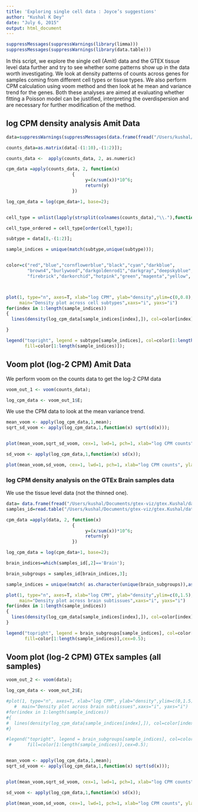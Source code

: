 ```yaml
---
title: 'Exploring single cell data : Joyce’s suggestions'
author: "Kushal K Dey"
date: "July 6, 2015"
output: html_document
---
```


```r
suppressMessages(suppressWarnings(library(limma)))
suppressMessages(suppressWarnings(library(data.table)))

```

In this script, we explore the single cell (Amit) data and the GTEX tissue level data further  and try to see whether some patterns show up in the data worth investigating. We look at density patterns of counts across genes for samples coming from different  cell types or tissue types. We also perform CPM calculation using voom method and then look at he mean and variance trend for the genes. Both these analyses are aimed at evaluating whether fitting a Poisson model can be justified, interpreting the overdispersion and are necessary for further modification of the method. 

## log CPM density analysis Amit Data

```r

data=suppressWarnings(suppressMessages(data.frame(fread("/Users/kushal/Documents/Matthew Stephens Project/counts_clustering/expression_mRNA_17-Aug-2014.txt"))));

counts_data=as.matrix(data[-(1:10),-(1:2)]);

counts_data <-  apply(counts_data, 2, as.numeric)

cpm_data =apply(counts_data, 2, function(x)
                         {
                              y=(x/sum(x))*10^6;
                              return(y)
                         })

log_cpm_data = log(cpm_data+1, base=2);


cell_type = unlist(lapply(strsplit(colnames(counts_data),"\\."),function(x) x[1]));

cell_type_ordered = cell_type[order(cell_type)];

subtype = data[8,-(1:2)];

sample_indices = unique(match(subtype,unique(subtype)));


color=c("red","blue","cornflowerblue","black","cyan","darkblue",
        "brown4","burlywood","darkgoldenrod1","darkgray","deepskyblue","darkkhaki",
        "firebrick","darkorchid","hotpink","green","magenta","yellow", "azure1","azure4");



plot(1, type="n", axes=T, xlab="log CPM", ylab="density",ylim=c(0,0.8),xlim=c(0,15),
     main="Density plot across cell subtypes",xaxs="i", yaxs="i")
for(index in 1:length(sample_indices))
{
  lines(density(log_cpm_data[sample_indices[index],]), col=color[index])

}

legend("topright", legend = subtype[sample_indices], col=color[1:length(sample_indices)],
       fill=color[1:length(sample_indices)]);

```

## Voom plot (log-2 CPM) Amit Data

We perform voom on the counts data to get the log-2 CPM data

```r

voom_out_1 <- voom(counts_data);

log_cpm_data <- voom_out_1$E;

```

We use the CPM data to look at the mean variance trend.

```r

mean_voom <- apply(log_cpm_data,1,mean);
sqrt_sd_voom <- apply(log_cpm_data,1,function(x) sqrt(sd(x)));


plot(mean_voom,sqrt_sd_voom, cex=1, lwd=1, pch=1, xlab="log CPM counts", ylab="sqrt(standard deviation)");

sd_voom <- apply(log_cpm_data,1,function(x) sd(x));

plot(mean_voom,sd_voom, cex=1, lwd=1, pch=1, xlab="log CPM counts", ylab="standard deviation)");

```

### log CPM density analysis on the GTEx Brain samples data

We use the tissue level data (not the thinned one).

```r

data= data.frame(fread("/Users/kushal/Documents/gtex-viz/gtex.Kushal/data/cis_gene_expression_all_samples.txt"))[,-1];
samples_id=read.table("/Users/kushal/Documents/gtex-viz/gtex.Kushal/data/samples_id.txt");

cpm_data =apply(data, 2, function(x)
                         {
                              y=(x/sum(x))*10^6;
                              return(y)
                         })

log_cpm_data = log(cpm_data+1, base=2);

brain_indices=which(samples_id[,2]=='Brain');

brain_subgroups = samples_id[brain_indices,3];

sample_indices = unique(match( as.character(unique(brain_subgroups)),as.character(brain_subgroups)));

plot(1, type="n", axes=T, xlab="log CPM", ylab="density",ylim=c(0,1.5),xlim=c(0,13),
     main="Density plot across brain subtissues",xaxs="i", yaxs="i")
for(index in 1:length(sample_indices))
{
  lines(density(log_cpm_data[sample_indices[index],]), col=color[index])
}

legend("topright", legend = brain_subgroups[sample_indices], col=color[1:length(sample_indices)],
       fill=color[1:length(sample_indices)],cex=0.5);


```

## Voom plot (log-2 CPM) GTEx samples (all samples)

```r

voom_out_2 <- voom(data);

log_cpm_data <- voom_out_2$E;

```

```r

#plot(1, type="n", axes=T, xlab="log CPM", ylab="density",ylim=c(0,1.5),xlim=c(0,13),
   #  main="Density plot across brain subtissues",xaxs="i", yaxs="i")
#for(index in 1:length(sample_indices))
#{
#  lines(density(log_cpm_data[sample_indices[index],]), col=color[index])
#}

#legend("topright", legend = brain_subgroups[sample_indices], col=color[1:length(sample_indices)],
 #      fill=color[1:length(sample_indices)],cex=0.5);


mean_voom <- apply(log_cpm_data,1,mean);
sqrt_sd_voom <- apply(log_cpm_data,1,function(x) sqrt(sd(x)));


plot(mean_voom,sqrt_sd_voom, cex=1, lwd=1, pch=1, xlab="log CPM counts", ylab="sqrt(standard deviation)");

sd_voom <- apply(log_cpm_data,1,function(x) sd(x));

plot(mean_voom,sd_voom, cex=1, lwd=1, pch=1, xlab="log CPM counts", ylab="standard deviation)");
```

